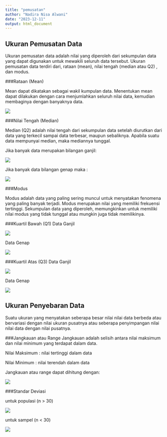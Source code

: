 ---
title: "pemusatan"
author: "Nadira Nisa Alwani"
date: "2023-12-11"
output: html_document
---


## **Ukuran Pemusatan Data**
Ukuran pemusatan data adalah nilai yang diperoleh dari sekumpulan data yang dapat digunakan untuk mewakili seluruh data tersebut. 
Ukuran pemusatan data terdiri dari, rataan (mean), nilai tengah (median atau Q2) , dan modus.


###Rataan (Mean)

Mean dapat dikatakan sebagai wakil kumpulan data. Menentukan mean dapat dilakukan dengan cara menjumlahkan seluruh nilai data, kemudian membaginya dengan banyaknya data.

![](rataan.png)


###Nilai Tengah (Median) 

Median (Q2) adalah nilai tengah dari sekumpulan data setelah diurutkan dari data yang terkecil sampai data terbesar, maupun sebaliknya. 
Apabila suatu data mempunyai median, maka mediannya tunggal.

Jika banyak data merupakan bilangan ganjil: 

![](me_ganjil.png)



Jika banyak data bilangan genap maka :

![](me_genap.png)


###Modus 

Modus adalah data yang paling sering muncul untuk menyatakan fenomena yang paling banyak terjadi. Modus merupakan nilai yang memiliki frekuensi tertinggi. 
Sekumpulan data yang diperoleh, memungkinkan untuk memiliki nilai modus yang tidak tunggal atau mungkin juga tidak memilikinya.


###Kuartil Bawah (Q1)
Data Ganjil

![](q1_ganjil.png)


Data Genap

![](q1_genap.png)


###Kuartil Atas (Q3)
Data Ganjil

![](q3_ganjil.png)


Data Genap

![](q3_genap.png)

## **Ukuran Penyebaran Data**

Suatu ukuran yang menyatakan seberapa besar nilai nilai data berbeda atau bervariasi dengan nilai ukuran pusatnya atau seberapa penyimpangan nilai nilai data dengan nilai pusatnya. 

###Jangkauan atau Range
Jangkauan adalah selisih antara nilai maksimum dan nilai minimum yang terdapat dalam data.

  Nilai Maksimum : nilai tertinggi dalam data
  
  
  Nilai Minimum  : nilai terendah dalam data

Jangkauan atau range dapat dihitung dengan:


![](range.png)


###Standar Deviasi

untuk populasi (n > 30)


![](sd_populasi.png)


untuk sampel (n < 30)



![](sd_sampel.png)

